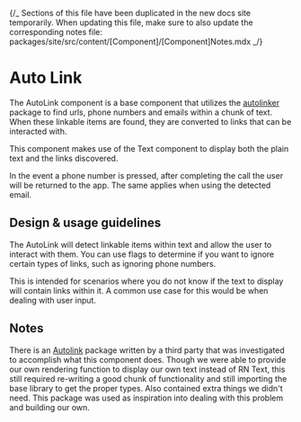 
{/_ Sections of this file have been duplicated in the new docs site temporarily.
When updating this file, make sure to also update the corresponding notes file:
packages/site/src/content/[Component]/[Component]Notes.mdx _/}

<Meta title="Components/Text and Typography/AutoLink" />

# Auto Link

The AutoLink component is a base component that utilizes the
[autolinker](https://github.com/gregjacobs/Autolinker.js/) package to find urls,
phone numbers and emails within a chunk of text. When these linkable items are
found, they are converted to links that can be interacted with.

This component makes use of the Text component to display both the plain text
and the links discovered.

In the event a phone number is pressed, after completing the call the user will
be returned to the app. The same applies when using the detected email.

## Design & usage guidelines

The AutoLink will detect linkable items within text and allow the user to
interact with them. You can use flags to determine if you want to ignore certain
types of links, such as ignoring phone numbers.

This is intended for scenarios where you do not know if the text to display will
contain links within it. A common use case for this would be when dealing with
user input.

## Notes

There is an [Autolink](https://github.com/joshswan/react-native-autolink)
package written by a third party that was investigated to accomplish what this
component does. Though we were able to provide our own rendering function to
display our own text instead of RN Text, this still required re-writing a good
chunk of functionality and still importing the base library to get the proper
types. Also contained extra things we didn't need. This package was used as
inspiration into dealing with this problem and building our own.
